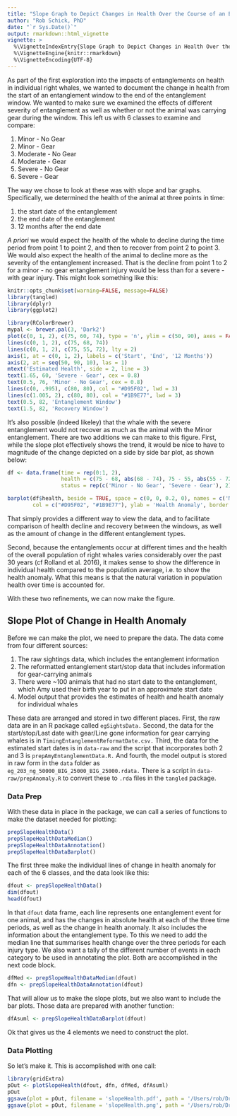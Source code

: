 ```yaml
---
title: "Slope Graph to Depict Changes in Health Over the Course of an Entanglement"
author: "Rob Schick, PhD"
date: "`r Sys.Date()`"
output: rmarkdown::html_vignette
vignette: >
  %\VignetteIndexEntry{Slope Graph to Depict Changes in Health Over the Course of an Entanglement}
  %\VignetteEngine{knitr::rmarkdown}
  %\VignetteEncoding{UTF-8}
---
```


As part of the first exploration into the impacts of entanglements on health in individual right whales, we wanted to document the change in health from the start of an entanglement window to the end of the entanglement window. We wanted to make sure we examined the effects of different severity of entanglement as well as whether or not the animal was carrying gear during the window. This left us with 6 classes to examine and compare:

1. Minor - No Gear
2. Minor - Gear
3. Moderate - No Gear
4. Moderate - Gear
5. Severe - No Gear
6. Severe - Gear

The way we chose to look at these was with slope and bar graphs. Specifically, we determined the health of the animal at three points in time: 

1. the start date of the entanglement
2. the end date of the entanglement
3. 12 months after the end date

_A priori_ we would expect the health of the whale to decline during the time period from point 1 to point 2, and then to recover from point 2 to point 3. We would also expect the health of the animal to decline more as the severity of the entanglement increased. That is the decline from point 1 to 2 for a minor - no gear entanglement injury would be less than for a severe - with gear injury. This might look something like this:

```r
knitr::opts_chunk$set(warning=FALSE, message=FALSE)
library(tangled)
library(dplyr)
library(ggplot2)
```


```r
library(RColorBrewer)
mypal <- brewer.pal(3, 'Dark2')
plot(c(0, 1, 2), c(75, 60, 74), type = 'n', ylim = c(50, 90), axes = FALSE, ann = FALSE)
lines(c(0, 1, 2), c(75, 68, 74))
lines(c(0, 1, 2), c(75, 55, 72), lty = 2)
axis(1, at = c(0, 1, 2), labels = c('Start', 'End', '12 Months'))
axis(2, at = seq(50, 90, 10), las = 1)
mtext('Estimated Health', side = 2, line = 3)
text(1.65, 60, 'Severe - Gear', cex = 0.8)
text(0.5, 76, 'Minor - No Gear', cex = 0.8)
lines(c(0, .995), c(80, 80), col = "#D95F02", lwd = 3)
lines(c(1.005, 2), c(80, 80), col = "#1B9E77", lwd = 3)
text(0.5, 82, 'Entanglement Window')
text(1.5, 82, 'Recovery Window')
```
 
It's also possible (indeed likeley) that the whale with the severe entanglement would not recover as much as the animal with the Minor entanglement. There are two additions we can make to this figure. First, while the slope plot effectively shows the trend, it would be nice to have to magnitude of the change depicted on a side by side bar plot, as shown below:

```r
df <- data.frame(time = rep(0:1, 2), 
                 health = c(75 - 68, abs(68 - 74), 75 - 55, abs(55 - 72)), 
                 status = rep(c('Minor - No Gear', 'Severe - Gear'), 2))

barplot(df$health, beside = TRUE, space = c(0, 0, 0.2, 0), names = c('MN_During', 'MN_Recov', 'SG_During', 'SG_Recov'),
        col = c("#D95F02", "#1B9E77"), ylab = 'Health Anomaly', border = NA)
```

That simply provides a different way to view the data, and to facilitate comparison of health decline and recovery between the windows, as well as the amount of change in the different entanglement types.

Second, because the entanglements occur at different times and the health of the overall population of right whales varies considerably over the past 30 years (cf Rolland et al. 2016), it makes sense to show the difference in individual health compared to the population average, i.e. to show the health anomaly. What this means is that the natural variation in population health over time is accounted for.

With these two refinements, we can now make the figure.

## Slope Plot of Change in Health Anomaly
Before we can make the plot, we need to prepare the data. The data come from four different sources:

1. The raw sightings data, which includes the entanglement information
2. The reformatted entanglement start/stop data that includes information for gear-carrying animals
3. There were ~100 animals that had no start date to the entanglement, which Amy used their birth year to put in an approximate start date
4. Model output that provides the estimates of health and health anomaly for individual whales

These data are arranged and stored in two different places. First, the raw data are in an R package called `egSightsData.` Second, the data for the start/stop/Last date with gear/Line gone information for gear carrying whales is in `TimingEntanglementReformatDate.csv.` Third, the data for the estimated start dates is in `data-raw` and the script that incorporates both 2 and 3 is `prepAmyEntanglementData.R.` And fourth, the model output is stored in raw form in the `data` folder as `eg_203_ng_50000_BIG_25000_BIG_25000.rdata.` There is a script in `data-raw/prepAnomaly.R` to convert these to `.rda` files in the `tangled` package.

### Data Prep
With these data in place in the package, we can call a series of functions to make the dataset needed for plotting:

```r
prepSlopeHealthData()
prepSlopeHealthDataMedian()
prepSlopeHealthDataAnnotation()
prepSlopeHealthDataBarplot()
```

The first three make the individual lines of change in health anomaly for each of the 6 classes, and the data look like this:

```r
dfout <- prepSlopeHealthData()
dim(dfout)
head(dfout)
```

In that `dfout` data frame, each line represents one entanglement event for one animal, and has the changes in absolute health at each of the three time periods, as well as the change in health anomaly. It also includes the information about the entanglement type. To this we need to add the median line that summarises health change over the three periods for each injury type. We also want a tally of the different number of events in each category to be used in annotating the plot. Both are accomplished in the next code block.

```r
dfMed <- prepSlopeHealthDataMedian(dfout)
dfn <- prepSlopeHealthDataAnnotation(dfout)
```

That will allow us to make the slope plots, but we also want to include the bar plots. Those data are prepared with another function:

```r
dfAsuml <- prepSlopeHealthDataBarplot(dfout)
```

Ok that gives us the 4 elements we need to construct the plot.

### Data Plotting
So let's make it. This is accomplished with one call:

```r
library(gridExtra)
pOut <- plotSlopeHealth(dfout, dfn, dfMed, dfAsuml)
pOut
ggsave(plot = pOut, filename = 'slopeHealth.pdf', path = '/Users/rob/Dropbox/Papers/KnowltonEtAl_Entanglement/images', device = 'pdf', width = 9, height = 6, units = 'in')
ggsave(plot = pOut, filename = 'slopeHealth.png', path = '/Users/rob/Dropbox/Papers/KnowltonEtAl_Entanglement/images', device = 'png', dpi = 300, width = 9, height = 6, units = 'in', scale = 0.8)
```


